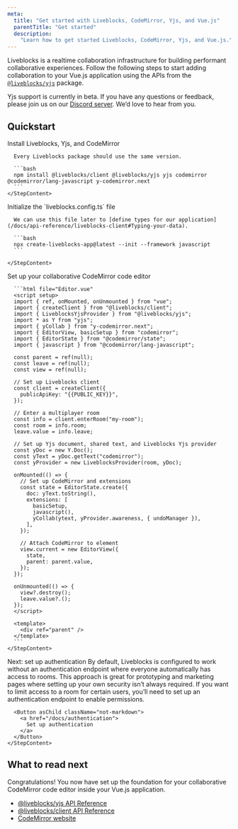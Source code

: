 ```yaml
---
meta:
  title: "Get started with Liveblocks, CodeMirror, Yjs, and Vue.js"
  parentTitle: "Get started"
  description:
    "Learn how to get started Liveblocks, CodeMirror, Yjs, and Vue.js."
---
```


Liveblocks is a realtime collaboration infrastructure for building performant
collaborative experiences. Follow the following steps to start adding
collaboration to your Vue.js application using the APIs from the
[`@liveblocks/yjs`](/docs/api-reference/liveblocks-yjs) package.

<Banner title="Public beta">

Yjs support is currently in beta. If you have any questions or feedback, please
join us on our [Discord server](https://liveblocks.io/discord). We’d love to
hear from you.

</Banner>

## Quickstart

<Steps>
  <Step>
    <StepTitle>Install Liveblocks, Yjs, and CodeMirror</StepTitle>
    <StepContent>

      Every Liveblocks package should use the same version.

      ```bash
      npm install @liveblocks/client @liveblocks/yjs yjs codemirror @codemirror/lang-javascript y-codemirror.next
      ```
    </StepContent>

  </Step>

  <Step>
    <StepTitle>Initialize the `liveblocks.config.ts` file</StepTitle>
    <StepContent>

      We can use this file later to [define types for our application](/docs/api-reference/liveblocks-client#Typing-your-data).

      ```bash
      npx create-liveblocks-app@latest --init --framework javascript
      ```

    </StepContent>

  </Step>

  <Step>
    <StepTitle>Set up your collaborative CodeMirror code editor</StepTitle>
    <StepContent>

      ```html file="Editor.vue"
      <script setup>
      import { ref, onMounted, onUnmounted } from "vue";
      import { createClient } from "@liveblocks/client";
      import { LiveblocksYjsProvider } from "@liveblocks/yjs";
      import * as Y from "yjs";
      import { yCollab } from "y-codemirror.next";
      import { EditorView, basicSetup } from "codemirror";
      import { EditorState } from "@codemirror/state";
      import { javascript } from "@codemirror/lang-javascript";

      const parent = ref(null);
      const leave = ref(null);
      const view = ref(null);

      // Set up Liveblocks client
      const client = createClient({
        publicApiKey: "{{PUBLIC_KEY}}",
      });

      // Enter a multiplayer room
      const info = client.enterRoom("my-room");
      const room = info.room;
      leave.value = info.leave;

      // Set up Yjs document, shared text, and Liveblocks Yjs provider
      const yDoc = new Y.Doc();
      const yText = yDoc.getText("codemirror");
      const yProvider = new LiveblocksProvider(room, yDoc);

      onMounted(() => {
        // Set up CodeMirror and extensions
        const state = EditorState.create({
          doc: yText.toString(),
          extensions: [
            basicSetup,
            javascript(),
            yCollab(ytext, yProvider.awareness, { undoManager }),
          ],
        });

        // Attach CodeMirror to element
        view.current = new EditorView({
          state,
          parent: parent.value,
        });
      });

      onUnmounted(() => {
        view?.destroy();
        leave.value?.();
      });
      </script>

      <template>
        <div ref="parent" />
      </template>
      ```
    </StepContent>

  </Step>

  <Step lastStep>
    <StepTitle>Next: set up authentication</StepTitle>
    <StepContent>
      By default, Liveblocks is configured to work without an authentication endpoint
      where everyone automatically has access to rooms. This approach is great for
      prototyping and marketing pages where setting up your own security isn’t always
      required. If you want to limit access to a room for certain users, you’ll need
      to set up an authentication endpoint to enable permissions.

      <Button asChild className="not-markdown">
        <a href="/docs/authentication">
          Set up authentication
        </a>
      </Button>
    </StepContent>

  </Step>
</Steps>

## What to read next

Congratulations! You now have set up the foundation for your collaborative
CodeMirror code editor inside your Vue.js application.

- [@liveblocks/yjs API Reference](/docs/api-reference/liveblocks-yjs)
- [@liveblocks/client API Reference](/docs/api-reference/liveblocks-client)
- [CodeMirror website](https://codemirror.net)
